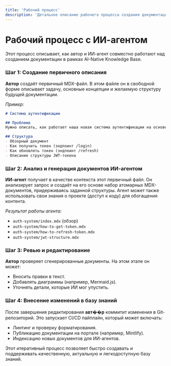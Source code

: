 ```yaml
---
title: 'Рабочий процесс'
description: 'Детальное описание рабочего процесса создания документации с ИИ-агентом.'
---
```


# Рабочий процесс с ИИ-агентом

Этот процесс описывает, как автор и ИИ-агент совместно работают над созданием документации в рамках AI-Native Knowledge Base.

### Шаг 1: Создание первичного описания

**Автор** создаёт первичный MDX-файл. В этом файле он в свободной форме описывает задачу, основные концепции и желаемую структуру будущей документации.

*Пример:*
```markdown
# Система аутентификации

## Проблема
Нужно описать, как работает наша новая система аутентификации на основе JWT.

## Структура
- Обзорный документ
- Как получить токен (эндпоинт /login)
- Как обновлять токен (эндпоинт /refresh)
- Описание структуры JWT-токена
```

### Шаг 2: Анализ и генерация документов ИИ-агентом

**ИИ-агент** получает в качестве контекста этот первичный файл. Он анализирует запрос и создаёт на его основе набор атомарных MDX-документов, придерживаясь заданной структуры. Агент может также использовать свои знания о проекте (доступ к коду) для обогащения контента.

*Результат работы агента:*
- `auth-system/index.mdx` (обзор)
- `auth-system/how-to-get-token.mdx`
- `auth-system/how-to-refresh-token.mdx`
- `auth-system/jwt-structure.mdx`

### Шаг 3: Ревью и редактирование

**Автор** проверяет сгенерированные документы. На этом этапе он может:
- Вносить правки в текст.
- Добавлять диаграммы (например, Mermaid.js).
- Уточнять детали, которые ИИ мог упустить.

### Шаг 4: Внесение изменений в базу знаний

После завершения редактирования **авт��р** коммитит изменения в Git-репозиторий. Это запускает CI/CD пайплайн, который может включать:
- Линтинг и проверку форматирования.
- Публикацию документации на портале (например, Mintlify).
- Индексацию новых документов для ИИ-агентов.

Этот итеративный процесс позволяет быстро создавать и поддерживать качественную, актуальную и легкодоступную базу знаний.

